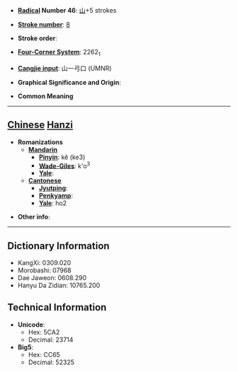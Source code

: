 * '''[[Wiktionary:Chinese radical index| Radical]] Number 46''': [[Wiktionary:Chinese radical index 山|山]]+5 strokes

* '''[[Wiktionary:Chinese total strokes index|Stroke number]]''': [[Wiktionary:Chinese total strokes index 8|8]]

* '''Stroke order''': 

* '''[[Wiktionary:Chinese four corner index|Four-Corner System]]''': 2262<sub>1</sub>

* '''[[Wiktionary:Chinese Cangjie index|Cangjie input]]''': 山一弓口 (UMNR)

* '''Graphical Significance and Origin''': 

* '''Common Meaning'''

----

== [[Chinese]] [[Hanzi]] ==

* '''Romanizations'''
** '''[[Mandarin]]'''
*** '''[[Pinyin]]''': kě (ke3)
*** '''[[Wade-Giles]]''': k'o<sup>3</sup>
*** '''[[Yale]]''': 
** '''[[Cantonese]]'''
*** '''[[Jyutping]]''':
*** '''[[Penkyamp]]''': 
*** '''[[Yale]]''': ho2

* '''Other info''': 

----

== Dictionary Information ==

* KangXi: 0309.020
* Morobashi: 07968
* Dae Jaweon: 0608.290
* Hanyu Da Zidian: 10765.200

== Technical Information ==

* '''Unicode''':
** Hex: 5CA2
** Decimal: 23714
* '''Big5''':
** Hex: CC65
** Decimal: 52325